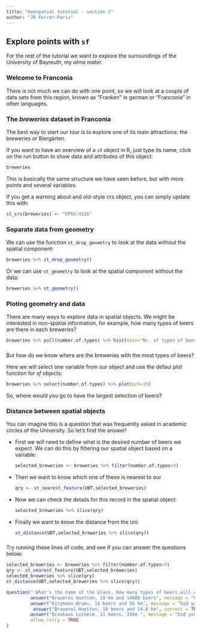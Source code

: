 ```yaml
---
title: "Geospatial tutorial - section 2"
author: "JR Ferrer-Paris"
---
```

## Explore points with `sf`

For the rest of the tutorial we want to explore the surroundings of the University of Bayreuth, my _alma mater_.

### Welcome to Franconia

There is not much we can do with one point, so we will look at a couple of data sets from this region, known as "Franken" in german or "Franconia" in other languages.

### The _breweries_ dataset in Franconia 

The best way to start our tour is to explore one of its main attractions: the breweries or Biergärten.

If you want to have an overview of a `sf` object in R, just type its name, click on the run button to show data and attributes of this object:

```r
breweries
```

This is basically the same structure we have seen before, but with more points and several variables.

If you get a warning about and old-style crs object, you can simply update this with:

```r
st_crs(breweries) <- "EPSG:4326"
```

### Separate data from geometry

We can use the function `st_drop_geometry` to look at the data without the spatial component:

```r
breweries %>% st_drop_geometry() 
```

Or we can use `st_geometry` to look at the spatial component without the data:
```r
breweries %>% st_geometry() 
```

### Ploting geometry and data

There are many ways to explore data in spatial objects. We might be interested in non-spatial information, for example, how many types of beers are there in each breweries?

```r
breweries %>% pull(number.of.types) %>% hist(main="Nr. of types of beers")
```

###
But how do we know where are the breweries with the most types of beers?

Here we will select one variable from our object and use the defaul plot function for _sf_ objects:

```r
breweries %>% select(number.of.types) %>% plot(pch=19)
```

So, where would you go to have the largest selection of beers?

### Distance between spatial objects
You can imagine this is a question that was frequently asked in academic circles of the University. So let's find the answer!

- First we will need to define what is the desired number of beers we expect. We can do this by filtering our spatial object based on a variable:

  ```r
  selected_breweries <- breweries %>% filter(number.of.types>9)
  ```

- Then we want to know which one of these is nearest to our 

  ```r
  qry <- st_nearest_feature(UBT,selected_breweries)
  ```

- Now we can check the details for this record in the spatial object:

  ```r
  selected_breweries %>% slice(qry)
  ```

- Finally we want to know the distance from the uni:

  ```r
  st_distance(UBT,selected_breweries %>% slice(qry))
  ```

###

Try running these lines of code, and see if you can answer the questions below:

```r
selected_breweries <- breweries %>% filter(number.of.types>9)
qry <- st_nearest_feature(UBT,selected_breweries)
selected_breweries %>% slice(qry)
st_distance(UBT,selected_breweries %>% slice(qry))
```

```r
question(" What's the name of the place, How many types of beers will we find there? and how far do we have to travel? ",
         answer("Brauerei Huetten, 10 km and 14808 beers", message = "Ok, you have had too many beers, please try again"),
         answer("Kitzmann-Braeu, 14 beers and 55 km", message = "Did you change the threshold? this is a far ride, but gets you the largest variety of beers"),
          answer("Brauerei Huetten, 10 beers and 14.8 km", correct = TRUE),
         answer("Brauhaus Leikeim, 11 beers, 33km ", message = "Did you change the threshold? A good choice if you really need more than ten beers."),
         allow_retry = TRUE
)
```